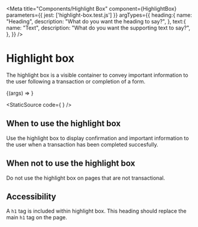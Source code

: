 
<Meta
    title="Components/Highlight Box"
    component={HighlightBox}
    parameters={{
        jest: ['highlight-box.test.js']
    }}
    argTypes={{
        heading:{
            name: "Heading",
            description: "What do you want the heading to say?",
        },
        text:{
            name: "Text",
            description: "What do you want the supporting text to say?",
        },
    }}
/>

# Highlight box

The highlight box is a visible container to convey important information to the user following a transaction or completion of a form.

<Canvas>
    <Story
        name="Highlight Box"
        args={{
            heading: "Financial checker complete",
            text: "Self funded care",
        }}
    >
        {(args) => <HighlightBox {...args} />}
     </Story>
</Canvas>

<StaticSource code={
    <HighlightBox heading="Financial checker complete" text="Self funded care" />
} />

## When to use the highlight box

Use the highlight box to display confirmation and important information to the user when a transaction has been completed succesfully.

## When not to use the highlight box

Do not use the highlight box on pages that are not transactional.

## Accessibility

A <code>h1</code> tag is included within highlight box. This heading should replace the main <code>h1</code> tag on the page.
